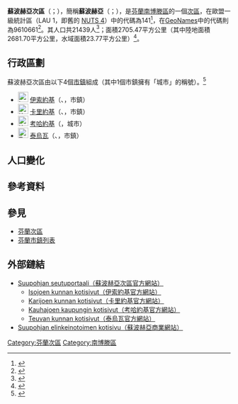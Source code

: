 {{Infobox settlement
| name                    = 蘇波赫亞次區
| settlement_type         = [[芬蘭次區|次區]]
| native_name             =Suupohjan seutukunta
| native_name_lang        = fi
| image_map               =Suupohjan.seutukunta.sijainti.Suomi.2020.svg
| subdivision_type        = [[世界政區索引|國家]]
| subdivision_name        = {{flag|Finland}}
| subdivision_type1        = [[芬蘭行政區|行政區]]
| subdivision_name1        = [[南博滕區|南博滕區]]
| population_footnotes    = <ref name="Population" />
| population_total        = 21439
| population_as_of        = 2020
| area_footnotes          = <ref name="Area" />
| area_total_km2          = 2705.47
| area_land_km2           = 2681.70
| area_water_km2          = 23.77
| population_density_km2  = auto
| coordinates             = {{Coord|62.33274|22.02555|display=title,inline}}
| coordinates_footnotes   = <ref name="GeoNames" />
| timezone1               = [[歐洲東部時間|EET]]<ref>{{Cite web|url=https://www.timeanddate.com/worldclock/finland/helsinki|title=Current Local Time in Helsinki, Finland|website=Time and Date|language=en|accessdate=2020-07-15|archive-date=2020-08-04|archive-url=https://web.archive.org/web/20200804053117/https://www.timeanddate.com/worldclock/finland/helsinki|dead-url=no}}</ref>
| utc_offset1             = +2
| timezone1_DST           = [[歐洲東部夏令時間|EEST]]<ref>{{Cite web|url=https://www.timeanddate.com/time/change/finland/helsinki|title=Clock Changes in Helsinki, Finland|website=Time and Date|language=en|accessdate=2020-07-15|archive-date=2020-08-04|archive-url=https://web.archive.org/web/20200804053109/https://www.timeanddate.com/time/change/finland/helsinki|dead-url=no}}</ref>
| utc_offset1_DST         = +3
| blank_name              = [[GeoNames|GeoNames]]<ref name="GeoNames" />
| blank_info              = 9610661
| blank1_name             = LAU 1（NUTS 4）<ref name="LAU" />
| blank1_info              = 141
}}
'''蘇波赫亞次區'''（{{lang-fi|Suupohjan seutukunta}}；{{lang-sv|Suupohja ekonomiska region}}），簡稱'''蘇波赫亞'''（{{lang-fi|Suupohja}}；{{lang-sv|Suupohja}}），是[[芬蘭共和國|芬蘭]][[南博滕區|南博滕區]]的一個[[芬蘭次區|次區]]，在歐盟一級{{tsl|fr|Unité administrative locale|地方行政單位}}統計區（LAU 1，即舊的 [[地域統計單位命名法|NUTS 4]]）中的代碼為141<ref name="LAU">{{Cite web |url=http://tilastokeskus.fi/meta/luokitukset/seutukunta/001-2013/index_sv.html |title=Förteckning över ekonomiska regioner |publisher=Statistikcentralen |language=sv |access-date=2013-12-25 |archive-date=2013-11-11 |archive-url=https://web.archive.org/web/20131111091437/http://tilastokeskus.fi/meta/luokitukset/seutukunta/001-2013/index_sv.html |dead-url=no }}</ref>，在[[GeoNames|GeoNames]]中的代碼則為9610661<ref name="GeoNames">{{Cite web |url = https://www.geonames.org/9610661 |title = GeoNames - Suupohja (9610661) |access-date = 2020-07-14 |website=[[GeoNames|GeoNames]] |language = en}}</ref>。其人口共21439人<ref name="Population">{{Cite web |url = http://pxnet2.stat.fi/PXWeb/pxweb/fi/StatFin/StatFin__vrm__vamuu/statfin_vamuu_pxt_11lj.px/table/tableViewLayout1/ |title = Väestörakenteen ennakkotiedot alueittain, 2020M01*-2020M05* |date = 2020-01-31 |publisher = Tilastokeskus |access-date = 2020-07-13 |language = fi |archive-date = 2020-12-14 |archive-url = https://web.archive.org/web/20201214201953/http://pxnet2.stat.fi/PXWeb/pxweb/fi/StatFin/StatFin__vrm__vamuu/statfin_vamuu_pxt_11lj.px/ |dead-url = yes }}</ref>；面積2705.47平方公里（其中陸地面積2681.70平方公里，水域面積23.77平方公里）<ref name="Area">{{Cite web |url = https://www.maanmittauslaitos.fi/sites/maanmittauslaitos.fi/files/attachments/2020/01/Vuoden_2020_pinta-alatilasto_kunnat_maakunnat.xlsx |title = Pinta-alat kunnittain (Excel) 2020-01-01 |date = 2020-01-01 |publisher = Maanmittauslaitos |access-date = 2020-07-13 |language = fi |archive-date = 2020-07-10 |archive-url = https://web.archive.org/web/20200710123737/https://www.maanmittauslaitos.fi/sites/maanmittauslaitos.fi/files/attachments/2020/01/Vuoden_2020_pinta-alatilasto_kunnat_maakunnat.xlsx |dead-url = yes }}</ref>。

== 行政區劃 ==
蘇波赫亞次區由以下4個[[芬蘭市鎮|市鎮]]組成（其中1個市鎮擁有「城市」的稱號）。<ref name="Lappi">{{Cite web |language=fi |url=http://www.patio.fi/PatioWeb/facelets/suomenaluejaot/suomenaluejaot.faces |title=Finlands regionindelning på |website=www.patio.fi. |archive-url=https://web.archive.org/web/20121022111321/http://www.patio.fi/PatioWeb/facelets/suomenaluejaot/suomenaluejaot.faces |archive-date=2012-10-22 |access-date=2020-07-15 |dead-url=yes }}</ref>
* [[File:Isojoki.vaakuna.svg|23px]] [[伊索約基|伊索約基]]（{{lang-fi|Isojoki}}、{{lang-sv|Storå}}，市鎮）
* [[File:Karijoki.vaakuna.svg|23px]] [[卡里約基|卡里約基]]（{{lang-fi|Karijoki}}、{{lang-sv|Bötom}}，市鎮）
* [[File:Kauhajoki.vaakuna.svg|23px]] [[考哈約基|考哈約基]]（{{lang|fi|Kauhajoki}}，城市）
* [[File:Teuva.vaakuna.svg|23px]] [[泰烏瓦|泰烏瓦]]（{{lang-fi|Teuva}}、{{lang-sv|Östermark}}，市鎮）

== 人口變化 ==
{{Bar box
|title   =  蘇波赫亞次區1980年－2010年的人口變化圖
|titlebar=  #DDD
|width   =  600px
|barwidth=  500px
|left1   =  年
|right1  =  人口
|float   =  left
|bars    =  {{bar pixel|1980|#0099FF|472||27 764}}
{{bar pixel|1985|#0099FF|480||28 258}}
{{bar pixel|1990|#0099FF|473||27 869}}
{{bar pixel|1995|#0099FF|463||27 285}}
{{bar pixel|2000|#0099FF|440||25 905}}
{{bar pixel|2005|#0099FF|423||24 910}}
{{bar pixel|2010|#0099FF|410||24 113}}
|caption = 來源：Tilastokeskus.<ref>{{Cite web | url = http://pxnet2.stat.fi/PXWeb/pxweb/fi/StatFin/StatFin__vrm__vaerak/statfin_vaerak_pxt_011.px | title = Väestö kielen mukaan sekä ulkomaan kansalaisten määrä ja maa-pinta-ala alueittain 1980 - 2016 | last =  | first =  | date =  | website =  | publisher = Tilastokeskus | access-date = 2018-01-18 | language = fi | archive-url = https://web.archive.org/web/20180617142223/http://pxnet2.stat.fi/PXWeb/pxweb/fi/StatFin/StatFin__vrm__vaerak/statfin_vaerak_pxt_011.px | archive-date = 2018-06-17 | dead-url = yes }}</ref>
}}
{{clear}}

== 參考資料 ==
{{reflist}}

== 參見 ==
* [[芬蘭次區|芬蘭次區]]
* [[芬蘭市鎮列表|芬蘭市鎮列表]]

== 外部鏈結 ==
* [http://www.suupohja.fi/ Suupohjan seutuportaali（蘇波赫亞次區官方網站）] {{Wayback|url=http://www.suupohja.fi/ |date=20210406041657 }} {{fi icon}}
** [http://www.isojoki.fi/ Isojoen kunnan kotisivut（伊索約基官方網站）] {{Wayback|url=http://www.isojoki.fi/ |date=20201205105449 }} {{fi icon}}
** [http://www.karijoki.fi/ Karijoen kunnan kotisivut（卡里約基官方網站）] {{Wayback|url=http://www.karijoki.fi/ |date=20201126014120 }} {{fi icon}}
** [http://kauhajoki.fi/ Kauhajoen kaupungin kotisivut（考哈約基官方網站）] {{Wayback|url=http://kauhajoki.fi/ |date=20210507010616 }} {{fi icon}}
** [http://www.teuva.fi/ Teuvan kunnan kotisivut（泰烏瓦官方網站）]{{Wayback|url=http://www.teuva.fi/ |date=20180709203346 }} {{fi icon}}
* [http://sek.suupohja.fi Suupohjan elinkeinotoimen kotisivu（蘇波赫亞商業網站）] {{Wayback|url=http://sek.suupohja.fi/ |date=20210126032800 }} {{fi icon}}
{{芬蘭次區}}
[[Category:芬蘭次區|Category:芬蘭次區]]
[[Category:南博滕區|Category:南博滕區]]